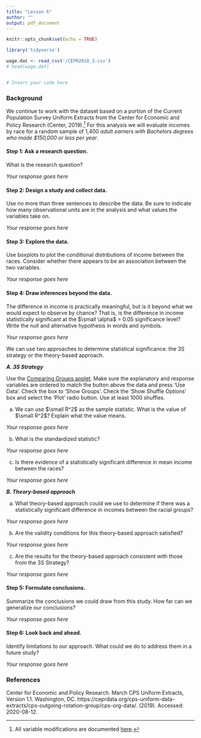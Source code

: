 ---
title: "Lesson 6"
author: ""
output: pdf_document
---

```{r setup, include=FALSE}
knitr::opts_chunk$set(echo = TRUE)
```

```{r, message=FALSE, warning=FALSE}
library('tidyverse')

wage.dat <- read_csv('/CEPR2018_3.csv')
# head(wage.dat)


# Insert your code here
``` 
### Background 
We continue to work with the dataset based on a portion of the Current Population Survey Uniform Extracts from the Center for Economic and Policy Research (Center, 2019).^[All variable modifications are documented [here](https://github.com/tooderful/MA376/blob/master/LSN%206/Prep%20Files/CEPR_2018_Data3.R).] For this analysis we will evaluate incomes by race for a random sample of 1,400 *adult earners with Bachelors degrees who made $150,000 or less per year*. 


#### Step 1: Ask a research question.  

What is the research question?

*Your response goes here* 
\vspace{.5in}


#### Step 2:  Design a study and collect data.

Use no more than three sentences to describe the data. Be sure to indicate how many observational units are in the analysis and what values the variables take on.

*Your response goes here* 
\vspace{1in}


#### Step 3: Explore the data.
Use boxplots to plot the conditional distributions of income between the races. Consider whether there appears to be an association between the two variables.

*Your response goes here* 
\vspace{.75in}

#### Step 4: Draw inferences beyond the data.

The difference in income is practically meaningful, but is it beyond what we would expect to observe by chance? That is, is the difference in income statistically significant at the $\small \alpha$ = 0.05 significance level? Write the null and alternative hypothesis in words and symbols.

*Your response goes here* 
\vspace{1.5in}

We can use two approaches to determine statistical significance: the 3S strategy or the theory-based approach.

***A. 3S Strategy***

Use the [Comparing Groups applet](http://www.rossmanchance.com/applets/ComparingGroups.html). Make sure the explanatory and response variables are ordered to match the button above the data and press 'Use Data'. Check the box to 'Show Groups'. Check the 'Show Shuffle Options' box and select the 'Plot' radio button. Use at least 1000 shuffles.  

a) We can use $\small R^2$ as the sample statistic. What is the value of $\small R^2$? Explain what the value means.

*Your response goes here* 
\vspace{.5in}

b) What is the standardized statistic?

*Your response goes here* 
\vspace{.5in}

c) Is there evidence of a statistically significant difference in mean income between the races? 

*Your response goes here* 
\vspace{.75in}

***B. Theory-based approach*** 

a. What theory-based approach could we use to determine if there was a statistically significant difference in incomes between the racial groups?

*Your response goes here* 
\vspace{.5in}

 
b. Are the validity conditions for this theory-based approach satisfied?

*Your response goes here* 
\vspace{1in}

 
c. Are the results for the theory-based approach consistent with those from the 3S Strategy? 

*Your response goes here* 
\vspace{.25in}  
 
 
#### Step 5: Formulate conclusions.
Summarize the conclusions we could draw from this study. How far can we generalize our conclusions?

*Your response goes here*
\vspace{1in} 

 
 
#### Step 6: Look back and ahead.
Identify limitations to our approach. What could we do to address them in a future study?

*Your response goes here*
\vspace{0.85in} 


 

### References
Center for Economic and Policy Research. March CPS Uniform Extracts, Version 1.1. Washington, DC.
https://ceprdata.org/cps-uniform-data-extracts/cps-outgoing-rotation-group/cps-org-data/. (2019). Accessed: 2020-08-12.




